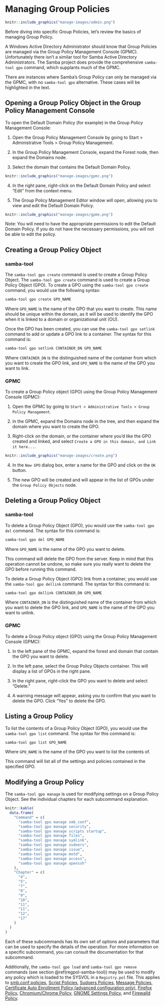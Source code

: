 # Managing Group Policies {#manage}

```r
knitr::include_graphics("manage-images/admin.png")
```

Before diving into specific Group Policies, let's review the basics of managing Group Policy.

A Windows Active Directory Administrator should know that Group Policies are managed via the Group Policy Management Console (GPMC). Unfortunately there isn't a similar tool for Samba Active Directory Administrators. The Samba project does provide the comprehensive `samba-tool gpo` command, which supplants much of the GPMC.

There are instances where Samba's Group Policy can only be managed via the GPMC, with no `samba-tool gpo` alternative. These cases will be highlighted in the text.

## Opening a Group Policy Object in the Group Policy Management Console {#gpopen}

To open the Default Domain Policy (for example) in the Group Policy Management Console:

1. Open the Group Policy Management Console by going to Start > Administrative Tools > Group Policy Management.

2. In the Group Policy Management Console, expand the Forest node, then expand the Domains node.

3. Select the domain that contains the Default Domain Policy.

```r
knitr::include_graphics("manage-images/gpmc.png")
```

4. In the right pane, right-click on the Default Domain Policy and select "Edit" from the context menu.

5. The Group Policy Management Editor window will open, allowing you to view and edit the Default Domain Policy.

```r
knitr::include_graphics("manage-images/gpme.png")
```

Note: You will need to have the appropriate permissions to edit the Default Domain Policy. If you do not have the necessary permissions, you will not be able to edit the policy.

## Creating a Group Policy Object {#gpcreate}

### samba-tool

The `samba-tool gpo create` command is used to create a Group Policy Object.
The `samba-tool gpo create` command is used to create a Group Policy Object (GPO). To create a GPO using the `samba-tool gpo create` command, you would use the following syntax:

```sh
samba-tool gpo create GPO_NAME
```

Where `GPO_NAME` is the name of the GPO that you want to create. This name should be unique within the domain, as it will be used to identify the GPO when it is linked to a domain or organizational unit (OU).

Once the GPO has been created, you can use the `samba-tool gpo setlink` command to add or update a GPO link to a container. The syntax for this command is:

```sh
samba-tool gpo setlink CONTAINER_DN GPO_NAME
```

Where `CONTAINER_DN` is the distinguished name of the container from which you want to create the GPO link, and `GPO_NAME` is the name of the GPO you want to link.

### GPMC

To create a Group Policy object (GPO) using the Group Policy Management Console (GPMC):

1. Open the GPMC by going to `Start > Administrative Tools > Group Policy Management`.

2. In the GPMC, expand the Domains node in the tree, and then expand the domain where you want to create the GPO.

3. Right-click on the domain, or the container where you'd like the GPO created and linked, and select `Create a GPO in this domain, and Link it here...`.

```r
knitr::include_graphics("manage-images/create.png")
```

4. In the `New GPO` dialog box, enter a name for the GPO and click on the `OK` button.

5. The new GPO will be created and will appear in the list of GPOs under the `Group Policy Objects` node.

## Deleting a Group Policy Object {#gpdelete}

### samba-tool

To delete a Group Policy Object (GPO), you would use the `samba-tool gpo del` command. The syntax for this command is:

```sh
samba-tool gpo del GPO_NAME
```

Where `GPO_NAME` is the name of the GPO you want to delete.

This command will delete the GPO from the server. Keep in mind that this operation cannot be undone, so make sure you really want to delete the GPO before running this command.

To delete a Group Policy Object (GPO) link from a container, you would use the `samba-tool gpo dellink` command. The syntax for this command is:

```sh
samba-tool gpo dellink CONTAINER_DN GPO_NAME
```

Where `CONTAINER_DN` is the distinguished name of the container from which you want to delete the GPO link, and `GPO_NAME` is the name of the GPO you want to unlink.

### GPMC

To delete a Group Policy object (GPO) using the Group Policy Management Console (GPMC):

1. In the left pane of the GPMC, expand the forest and domain that contain the GPO you want to delete.

2. In the left pane, select the Group Policy Objects container. This will display a list of GPOs in the right pane.

3. In the right pane, right-click the GPO you want to delete and select "Delete."

4. A warning message will appear, asking you to confirm that you want to delete the GPO. Click "Yes" to delete the GPO.

## Listing a Group Policy {#gplist}

To list the contents of a Group Policy Object (GPO), you would use the `samba-tool gpo list` command. The syntax for this command is:

```sh
samba-tool gpo list GPO_NAME
```

Where `GPO_NAME` is the name of the GPO you want to list the contents of.

This command will list all of the settings and policies contained in the specified GPO.

## Modifying a Group Policy {#gpmodify}

The `samba-tool gpo manage` is used for modifying settings on a Group Policy Object. See the individual chapters for each subcommand explanation.

```r
knitr::kable(
  data.frame(
    "Command" = c(
      "samba-tool gpo manage smb_conf",
      "samba-tool gpo manage security",
      "samba-tool gpo manage scripts startup",
      "samba-tool gpo manage files",
      "samba-tool gpo manage symlink",
      "samba-tool gpo manage sudoers",
      "samba-tool gpo manage issue",
      "samba-tool gpo manage motd",
      "samba-tool gpo manage access",
      "samba-tool gpo manage openssh"
    ),
    "Chapter" = c(
      "4",
      "5",
      "7",
      "8",
      "9",
      "10",
      "11",
      "11",
      "12",
      "17"
    )
  )
)
```

Each of these subcommands has its own set of options and parameters that can be used to specify the details of the operation. For more information on a specific subcommand, you can consult the documentation for that subcommand.

Additionally, the `samba-tool gpo load` and `samba-tool gpo remove` commands (see section \@ref(regpol-samba-tool)) may be used to modify any policy which is loaded to the SYSVOL in a `Registry.pol` file. This applies to [smb.conf policies](#smbconf), [Script Policies](#scripts), [Sudoers Policies](#sudoers), [Message Policies](#msgs), [Certificate Auto Enrollment Policy (advanced configuration only)](#certautoenroll), [Firefox Policy](#firefox), [Chromium/Chrome Policy](#chrome), [GNOME Settings Policy](#gnome), and [Firewalld Policy](#firewalld).
